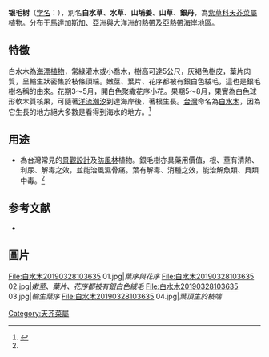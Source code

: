 {{Speciesbox
| image = Starr_010520-0073_Tournefortia_argentea.jpg
| image_caption = 摄于[[夏威夷群岛|夏威夷群岛]]
| status = LC
| status_system = IUCN3.1
| status_ref = <ref name=IUCN>{{cite iucn | author = World Conservation Monitoring Centre | title = ''Heliotropium foertherianum'' | page = e.T34280A128343617 | year = 2018 | accessdate = 20 April 2020}}</ref>
| genus = Heliotropium
| species = foertherianum
| authority = [[Nadja_Diane|Diane]] & [[Hartmut_H._Hilger|Hilger]]
| synonyms = * ''Tournefortia argentea'' <small>[[小卡尔·林奈|L.f.]]</small><br />
* ''Argusia argentea'' <small>(L.f.) Heine</small>
* ''Messerschmidia argentea'' <small>(L.f.) [[Ivan_Murray_Johnston|I.M.Johnst.]]</small>
* ''Tournefortia arborea'' <small>[[弗朗西斯科·曼努埃尔·布兰科|Blanco]]</small>
}}
'''银毛树'''（[[学名|学名]]：{{lang|la|''Heliotropium foertherianum''}}），別名'''白水草'''、'''水草'''、'''山埔姜'''、'''山草'''、'''銀丹'''，為[[紫草科|紫草科]][[天芥菜屬|天芥菜屬]]植物。分布于[[馬達加斯加|馬達加斯加]]、[[亞洲|亞洲]]與[[大洋洲|大洋洲]]的[[熱帶|熱帶]]及[[亞熱帶|亞熱帶]][[海岸|海岸]]地區。

== 特徵 ==
白水木為[[海漂植物|海漂植物]]，常綠灌木或小喬木，樹高可達5公尺，灰褐色樹皮，葉片肉質，呈輪生狀密集於枝條頂端。嫩莖、葉片、花序都被有銀白色絨毛，這也是銀毛樹名稱的由來。花期3～5月，開白色聚繖花序小花。果期5～8月，果實為白色球形軟木質核果，可隨著[[洋流|洋流]][[潮汐|潮汐]]到達海岸後，著根生長。[[台灣|台灣]]命名為[[白水木|白水木]]，因為它生長的地方絕大多數是看得到海水的地方。<ref name=":0">{{Cite web|title=認識植物-白水木|url=http://kplant.biodiv.tw/%E7%99%BD%E6%B0%B4%E6%9C%A8/%E7%99%BD%E6%B0%B4%E6%9C%A8.htm|accessdate=|author=|date=|format=|publisher=|language=|archive-date=2019-08-07|archive-url=https://web.archive.org/web/20190807171028/http://kplant.biodiv.tw/%E7%99%BD%E6%B0%B4%E6%9C%A8/%E7%99%BD%E6%B0%B4%E6%9C%A8.htm|dead-url=no}}</ref>

== 用途 ==

*為台灣常見的[[景觀設計|景觀設計]]及[[防風林|防風林]]植物。銀毛樹亦具藥用價值，根、莖有清熱、利尿、解毒之效，並能治風濕骨痛。葉有解毒、消種之效，能治解魚類、貝類中毒。<ref name=":0" />

== 参考文献 ==

{{Reflist}}
<div class="references-small">
* {{cite web| url =http://www.bioinfo.cn/db05/KmzwSpecies.php?action=view&id=1892| title =银毛树| work =《中国高等植物数据库全库》| publisher =中国科学院微生物研究所| author =昆明植物研究所| accessdate =2009-02-22| deadurl =yes| archiveurl =https://web.archive.org/web/20160305052756/http://www.bioinfo.cn/db05/KmzwSpecies.php?action=view&id=1892| archivedate =2016-03-05}}
</div>

== 圖片 ==
<gallery>
File:白水木20190328103635 01.jpg|''葉序與花序''
File:白水木20190328103635 02.jpg|''嫩莖、葉片、花序都被有銀白色絨毛''
File:白水木20190328103635 03.jpg|''輪生葉序''
File:白水木20190328103635 04.jpg|''葉頂生於枝端''

</gallery>
{{Taxonbar|from=Q2065214}}

[[Category:天芥菜屬|Category:天芥菜屬]]